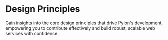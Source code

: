 # Design Principles

Gain insights into the core design principles that drive Pylon's development, empowering you to contribute effectively and build robust, scalable web services with confidence.
